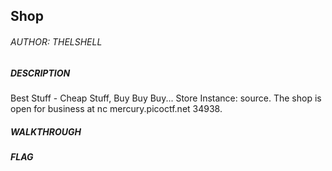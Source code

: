 ## Shop
###### AUTHOR: THELSHELL
##### DESCRIPTION
Best Stuff - Cheap Stuff, Buy Buy Buy... Store Instance: source. The shop is open for business at nc mercury.picoctf.net 34938.

##### WALKTHROUGH

##### FLAG